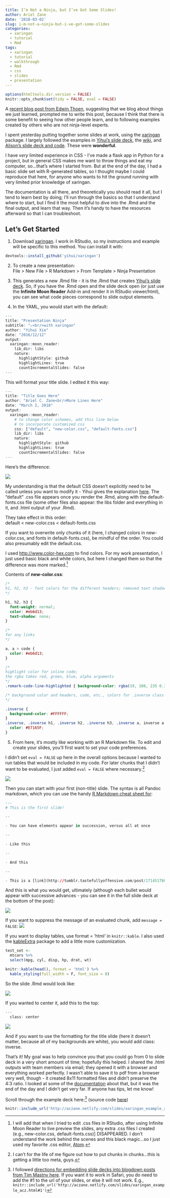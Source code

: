 ```yaml
---
title: I’m Not a Ninja, but I’ve Got Some Slides!
author: Ariel Zane
date: '2018-03-02'
slug: i-m-not-a-ninja-but-i-ve-got-some-slides
categories:
  - xaringan
  - tutorial
  - Rmd
tags:
  - xaringan
  - tutorial
  - walkthrough
  - Rmd
  - css
  - slides
  - presentation
---
```


```r
options(htmltools.dir.version = FALSE)
knitr::opts_chunk$set(tidy = FALSE, eval = FALSE)
```

A [recent blog post from Edwin Thoen](https://edwinth.github.io/blog-new-things/), suggesting that we blog about things we just learned, prompted me to write this post, because I think that there is some benefit to seeing how other people learn, and to following examples created by others who are not ninja-level experts. 

I spent yesterday putting together some slides at work, using the [xaringan](https://github.com/yihui/xaringan) package. I largely followed the examples in [Yihui's slide deck](https://slides.yihui.name/xaringan/), the [wiki](https://github.com/gnab/remark/wiki), and [Alison's slide deck and code](https://alison.rbind.io/post/r-ladies-slides/). These were **wonderful**. 

I have *very* limited experience in CSS - I've made a flask app in Python for a project, but in general CSS makes me want to throw things and eat my computer, so...that's where I started from. But at the end of the day, I had a basic slide set with R-generated tables, so I thought maybe I could reproduce that here, for anyone who wants to hit the ground running with very limited prior knowledge of xaringan.

The documentation is all there, and theoretically you should read it all, but I tend to learn best by doing; I'll run through the basics so that I understand where to start, but I find it the most helpful to dive into the .Rmd and the final output, and learn that way. Then it's handy to have the resources afterward so that I can troubleshoot.

## Let's Get Started

1. Download [xaringan](https://github.com/yihui/xaringan). I work in RStudio, so my instructions and example will be specific to this method. You can install it with:

```r
devtools::install_github('yihui/xaringan')
```

2. To create a new presentation:<br/>
File > New File > R Markdown > From Template > Ninja Presentation

3. This generates a new .Rmd file - it is the .Rmd that creates [Yihui's slide deck](https://slides.yihui.name/xaringan/). So, if you have the .Rmd open and the slide deck open (or just use the **Infinite Moon Reader** Add-in and render it in RStudio viewer/html), you can see what code pieces correspond to slide output elements.

4. In the YAML, you would start with the default:
```r
---
title: "Presentation Ninja"
subtitle: "⚔<br/>with xaringan"
author: "Yihui Xie"
date: "2016/12/12"
output:
  xaringan::moon_reader:
    lib_dir: libs
    nature:
      highlightStyle: github
      highlightLines: true
      countIncrementalSlides: false
---
```

This will format your title slide.
I edited it this way:
```r
---
title: "Title Goes Here"
author: "Ariel C. Zane<br/>More Lines Here"
date: "March 2, 2018"
output:
  xaringan::moon_reader:
    # to change color schemes, add this line below
    # to incorporate customized css
    css: ["default", "new-color.css", "default-fonts.css"]
    lib_dir: libs
    nature:
      highlightStyle: github
      highlightLines: true
      countIncrementalSlides: false
---
```

Here's the difference:

![](/img/comparison_title.png)

My understanding is that the default CSS doesn't explicitly need to be called unless you want to modify it - Yihui gives the explanation [here](https://github.com/yihui/xaringan/wiki). The "default" .css file appears once you render the .Rmd, along with the default-fonts.css file (some other files also appear: the libs folder and everything in it, and .html output of your .Rmd). 

They take effect in this order:<br/> 
default < new-color.css < default-fonts.css

If you want to overwrite only chunks of it (here, I changed colors in new-color.css, and fonts in default-fonts.css), be mindful of the order. You could also presumably edit the default.css.

I used [http://www.color-hex.com](http://www.color-hex.com) to find colors. For my work presentation, I just used basic black and white colors, but here I changed them so that the difference was more marked.[^1]

Contents of **new-color.css**:
```css
/*
h1, h2, h3 - font colors for the different headers; removed text shadow
*/

h1, h2, h3 {
  font-weight: normal;
  color: #eb6d13;
  text-shadow: none;
}

/*
for any links
*/

a, a > code {
  color: #eb6d13;
}

/*
highlight color for inline code; 
the rgba takes red, green, blue, alpha arguments
*/
.remark-code-line-highlighted { background-color: rgba(19, 108, 235 0.3); }

/* background color and headers, code, etc., colors for .inverse class slides (e.g., title)
*/

.inverse {
  background-color: #FFFFFF;
}
.inverse, .inverse h1, .inverse h2, .inverse h3, .inverse a, inverse a > code {
  color: #E7165F;
}

```

5. From here, it's mostly like working with an R Markdown file. To edit and create your slides, you'll first want to set your code preferences. 

I didn't set `eval = FALSE` up here in the overall options because I wanted to run tables that would be included in my code. For later chunks that I didn't want to be evaluated, I just added `eval = FALSE` where necessary.[^2]

![](/img/chunk_options.png)


Then you can start with your first (non-title) slide. The syntax is all Pandoc markdown, which you can use the handy [R Markdown cheat sheet for](https://www.rstudio.com/wp-content/uploads/2016/03/rmarkdown-cheatsheet-2.0.pdf):
```r
---
# This is the first slide!

--

- You can have elements appear in succession, versus all at once

--

- Like this

--

- And this

--

- This is a [link](http://tumblr.tastefullyoffensive.com/post/171451780306/squirrel-eats-doughnut#.WpmF52aZOSM) (it me!)


```

And this is what you would get, ultimately (although each bullet would appear with successive advances - you can see it in the full slide deck at the bottom of the post):

![](/img/first_slide.png)

If you want to suppress the message of an evaluated chunk, add `message = FALSE`:
![](/img/message_false.png)

If you want to display tables, use format = 'html' in `knitr::kable`. I also used the [kableExtra](https://cran.r-project.org/web/packages/kableExtra/vignettes/awesome_table_in_html.html) package to add a little more customization.

```r
test_set <-
  mtcars %>%
  select(mpg, cyl, disp, hp, drat, wt)

knitr::kable(head(), format = 'html') %>%
  kable_styling(full_width = F, font_size = 8)
```

So the slide .Rmd would look like:
  
![](/img/slide_rmd.png)

If you wanted to center it, add this to the top:

```r
---
  class: center
```

![](/img/center_comp.png)

And if you want to use the formatting for the title slide (here it doesn't matter, because all of my backgrounds are white), you would add class: inverse.

That's it! My goal was to help convince you that you could go from 0 to slide deck in a very short amount of time; hopefully this helped. I shared the .html outputs with team members via email; they opened it with a browser and everything worked perfectly. I wasn't able to save it to pdf from a browser very well, though - it created 8x11 formatted files and didn't preserve the 4:3 ratio. I looked at some of the [documentation](https://github.com/yihui/xaringan/wiki/Export-Slides-to-PDF) about that, but it was the end of the day and I didn't get very far. If anyone has tips, let me know!

Scroll through the example deck here:[^3]
(source code [here](https://github.com/aczane/example_slides))
```r
knitr::include_url('http://aczane.netlify.com/slides/xaringan_example_acz.html#1')
```
                                                           
[^1]: I will add that when I tried to edit .css files in RStudio, after using Infinite Moon Reader to live preview the slides, any extra .css files I created (e.g., new-color.css, default-fonts.css)] DISAPPEARED. I don't understand the work behind the scenes and this black magic...so I just used my favorite .css editor, [Atom](https://atom.io).

[^2]: I can't for the life of me figure out how to put chunks in chunks...this is getting a little too meta, guys.

[^3]: I followed [directions for embedding slide decks into blogdown posts from Tim Mastny here](https://timmastny.rbind.io/blog/embed-slides-knitr-blogdown/). If you want it to work in Safari, you do need to add the #1 to the url of your slides, or else it will not work. E.g.,
`knitr::include_url('http://aczane.netlify.com/slides/xaringan_example_acz.html#1')`